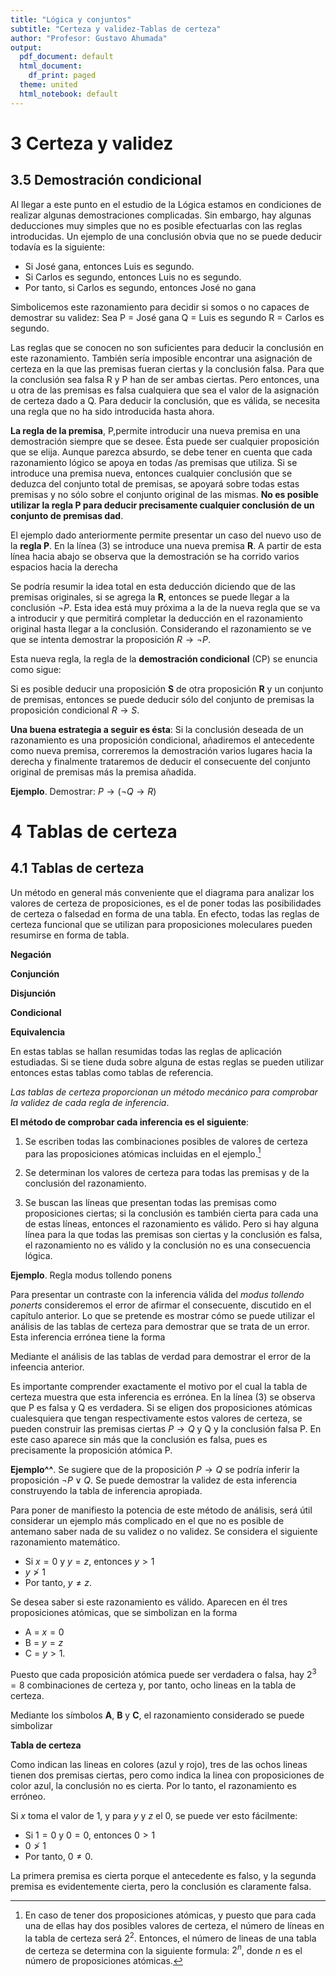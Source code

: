 ```yaml
---
title: "Lógica y conjuntos"
subtitle: "Certeza y validez-Tablas de certeza" 
author: "Profesor: Gustavo Ahumada"
output:
  pdf_document: default
  html_document:
    df_print: paged
  theme: united
  html_notebook: default
---
```



# 3 Certeza y validez

## 3.5 Demostración condicional

Al llegar a este punto en el estudio de la Lógica estamos en condiciones
de realizar algunas demostraciones complicadas. Sin embargo, hay algunas
deducciones muy simples que no es posible efectuarlas con las reglas introducidas. Un ejemplo de una conclusión obvia que no se puede deducir todavía es la siguiente:

- Si José gana, entonces Luis es segundo.
- Si Carlos es segundo, entonces Luis no es segundo.
- Por tanto, si Carlos es segundo, entonces José no gana

Simbolicemos este razonamiento para decidir si somos o no capaces de demostrar su validez:
Sea
P = José gana
Q = Luis es segundo
R = Carlos es segundo.

\begin{align*}
\textrm{ } & P \rightarrow Q \\
\textrm{ } & R \rightarrow \neg{Q} \\
& \cline{1-2} \\
\textrm{ } & R \rightarrow \neg{P} \\
\end{align*}

Las reglas que se conocen no son suficientes para deducir la conclusión en
este razonamiento. También sería imposible encontrar una asignación de certeza en la que las premisas fueran ciertas y la conclusión falsa. Para que la conclusión sea falsa R y P han de ser ambas ciertas. Pero entonces, una u
otra de las premisas es falsa cualquiera que sea el valor de la asignación
de certeza dado a Q. Para deducir la conclusión, que es válida, se necesita
una regla que no ha sido introducida hasta ahora.

**La regla de la premisa**,  P,permite introducir una nueva premisa en una demostración siempre que se desee. Ésta puede ser cualquier proposición que se elija. Aunque parezca absurdo, se debe tener en cuenta que cada razonamiento lógico se apoya en todas /as premisas que utiliza. Si se introduce una premisa nueva, entonces cualquier conclusión que se deduzca del conjunto total de premisas, se apoyará sobre todas estas premisas y no sólo sobre el conjunto original de las mismas. **No es posible utilizar la regla P para deducir precisamente cualquier conclusión de un conjunto de premisas dad**.


El ejemplo dado anteriormente permite presentar un caso del nuevo uso de la **regla P**. En la línea (3) se introduce una nueva premisa **R**. A partir de esta línea hacia abajo se observa que la demostración se ha corrido varios espacios hacia la derecha

\begin{align*}
\textrm{ (1) } & P \rightarrow Q & && P  \\
\textrm{ (2) } & R \rightarrow \neg{Q} & && P  \\
\textrm{ (3) } && R  && RP \\
\textrm{ (4) } && \neg{Q}  && PP2,3 \\
\textrm{ (5) } && \neg{P}  && TT1,4 \\
\end{align*}

Se podría resumir la idea total en esta deducción diciendo que de las premisas originales, si se agrega la **R**, entonces se puede llegar a la conclusión $\neg{P}$. Esta idea está muy próxima a la de la nueva regla que se va a introducir y que permitirá completar la deducción en el razonamiento original hasta llegar a la conclusión. Considerando el razonamiento se ve que se intenta demostrar la proposición $R \rightarrow \neg{P}$.

Esta nueva regla, la regla de la **demostración condicional** (CP) se enuncia
como sigue:

Si es posible deducir una proposición **S** de otra proposición **R** y un conjunto de premisas, entonces se puede deducir sólo del conjunto de premisas la proposición condicional $R \rightarrow S$.

\begin{align*}
\textrm{ (1) } & P \rightarrow Q & && P  \\
\textrm{ (2) } & R \rightarrow \neg{Q} & && P  \\
\textrm{ (3) } && R  && P \\
\textrm{ (4) } && \neg{Q}  && PP2,3 \\
\textrm{ (5) } && \neg{P}  && TT1,4 \\
\textrm{ (6) } & R \rightarrow \neg{P} & && CP3,5 \\
\end{align*}

**Una buena estrategia a seguir es ésta**: Si la conclusión deseada de un razonamiento es una proposición condicional, añadiremos el antecedente como
nueva premisa, correremos la demostración varios lugares hacia la derecha
y finalmente trataremos de deducir el consecuente del conjunto original de
premisas más la premisa añadida.

**Ejemplo**. Demostrar: $P \rightarrow (\neg{Q} \rightarrow R)$

\begin{align*}
\textrm{ (1) } & S \land (\neg{P} \lor M) & && && P  \\
\textrm{ (2) } & M \rightarrow Q \lor R & && && P  \\
\textrm{ (3) } & \neg{P} \lor M & && && S1 \\
\textrm{ (4) } && P  && && P \\
\textrm{ (5) } && M  && && TP3,4 \\
\textrm{ (6) } &&&& \neg{Q}  && P \\
\textrm{ (7) } &&&& Q \lor R  && PP2,5 \\
\textrm{ (8) }  &&&& R  && TP6,7 \\
\textrm{ (9) } && \neg{Q} \rightarrow R  && && CP7,8 \\
\textrm{ (10) } & P \rightarrow (\neg{Q} \rightarrow R) & && && CP4,9  \\
\end{align*}


# 4 Tablas de certeza

## 4.1 Tablas de certeza

Un método en general más conveniente que el diagrama para analizar los
valores de certeza de proposiciones, es el de poner todas las posibilidades
de certeza o falsedad en forma de una tabla. En efecto, todas las reglas
de certeza funcional que se utilizan para proposiciones moleculares pueden
resumirse en forma de tabla.

**Negación**
\begin{align*}
\begin{tabular}{ c c } 
 P & $\neg{P}$ \\
  \hline
 C & F \\ 
 F & F  \\
\end{tabular}
\end{align*}

**Conjunción**
\begin{align*}
\begin{tabular}{ c c c } 
 P & Q & $P \land Q$ \\
  \hline
 C & C & C \\ 
 C & F & F  \\
 F & C & F  \\ 
 F & F & F  \\ 
\end{tabular}
\end{align*}

**Disjunción**
\begin{align*}
\begin{tabular}{ c c c } 
 P & Q & $P \lor Q$ \\
  \hline
 C & C & C \\ 
 C & F & C  \\
 F & C & C  \\ 
 F & F & F  \\ 
\end{tabular}
\end{align*}

**Condicional**
\begin{align*}
\begin{tabular}{ c c c } 
 P & Q & $P \rightarrow Q$ \\
  \hline
 C & C & C \\ 
 C & F & F  \\
 F & C & C  \\ 
 F & F & C  \\ 
\end{tabular}
\end{align*}

**Equivalencia**
\begin{align*}
\begin{tabular}{ c c c } 
 P & Q & $P \leftrightarrow Q$ \\
  \hline
 C & C & C \\ 
 C & F & F  \\
 F & C & F  \\ 
 F & F & C  \\ 
\end{tabular}
\end{align*}

En estas tablas se hallan resumidas todas las reglas de aplicación estudiadas. Si se tiene duda sobre alguna de estas reglas se pueden utilizar entonces estas tablas como tablas de referencia.

*Las tablas de certeza proporcionan un método mecánico para comprobar la validez de cada regla de inferencia*.

**El método de comprobar cada inferencia es el siguiente**:

1. Se escriben todas las combinaciones posibles de valores de certeza para las proposiciones atómicas incluidas en el ejemplo.^[En caso de tener dos proposiciones atómicas, y puesto que para cada una de ellas hay dos posibles valores de certeza, el número de líneas en la tabla de certeza será $2^{2}$. Entonces, el número de lineas de una tabla de certeza se determina con la siguiente formula: $2^{n}$, donde $n$ es el número de proposiciones atómicas.]

2. Se determinan los valores de certeza para todas las premisas y de la conclusión del razonamiento.

3. Se buscan las líneas que presentan todas las premisas como proposiciones ciertas; si la conclusión es también cierta para cada una de estas líneas, entonces el razonamiento es válido. Pero si hay alguna línea para la que todas las premisas son ciertas y la conclusión es falsa, el razonamiento no es válido y la conclusión no es una consecuencia lógica.

**Ejemplo**. Regla modus tollendo ponens

\begin{align*}
\begin{tabular}{ c c c c } 
 P & Q & $P \lor Q$ & $\neg{P}$ \\
  \hline
 C & C & C & F \\ 
 C & F & C & F  \\
 F & \textcolor{red}{C} & \textcolor{red}{C} & \textcolor{red}{C}  \\ 
 F & F & F & C  \\ 
\end{tabular}
\end{align*}

Para presentar un contraste con la inferencia válida del *modus tollendo
ponerts* consideremos el error de afirmar el consecuente, discutido en el
capítulo anterior. Lo que se pretende es mostrar cómo se puede utilizar el
análisis de las tablas de certeza para demostrar que se trata de un error. Esta inferencia errónea tiene la forma

\begin{align*}
\textrm{ } & P \rightarrow Q \\
\textrm{ } & Q \\
& \cline{1-2} \\
\textrm{ } & P \\
\end{align*}

Mediante el análisis de las tablas de verdad para demostrar el error de la infeencia anterior.

\begin{align*}
\begin{tabular}{ c c c } 
 P & Q & $P \rightarrow Q$  \\
  \hline
 \textcolor{red}{C} & \textcolor{red}{C} & \textcolor{red}{C}  \\ 
 C & F & F  \\
 \textcolor{blue}{F} & \textcolor{blue}{C} & \textcolor{blue}{C}  \\ 
 F & F & C  \\ 
\end{tabular}
\end{align*}

Es importante comprender exactamente el motivo por el cual la tabla
de certeza muestra que esta inferencia es errónea. En la línea (3) se observa
que P es falsa y Q es verdadera. Si se eligen dos proposiciones atómicas
cualesquiera que tengan respectivamente estos valores de certeza, se pueden
construir las premisas ciertas $P \rightarrow Q$ y Q y la conclusión falsa P. En este caso aparece sin más que la conclusión es falsa, pues es precisamente la proposición atómica P. 


**Ejemplo^^**. Se sugiere que de la proposición $P \rightarrow Q$ se podría inferir la proposición $\neg{P} \lor Q$. Se puede demostrar la validez de esta inferencia construyendo la tabla de inferencia apropiada.

\begin{align*}
\begin{tabular}{ c c c c c } 
 P & Q & $\neg{P}$ &  $P \rightarrow Q$ & $\neg{P} \lor Q$ \\
  \hline
 C & C & F & \textcolor{blue}{C} & \textcolor{blue}{C} \\ 
 C & F & F & F & F  \\
 F & C & C & \textcolor{red}{C} & \textcolor{red}{C}  \\ 
 F & F & C & \textcolor{red}{C} & \textcolor{red}{C}  \\ 
\end{tabular}
\end{align*}

Para poner de manifiesto la potencia de este método de análisis, será útil considerar un ejemplo más complicado en el que no es posible de antemano saber nada de su validez o no validez. Se considera el siguiente razonamiento matemático.

- Si $x=0$ y $y=z$, entonces $y>1$
- $y \ngtr 1$
- Por tanto, $y \ne z$.

Se desea saber si este razonamiento es válido. Aparecen en él tres proposiciones atómicas, que se simbolizan en la forma

- A = $x=0$
- B = $y=z$
- C = $y > 1$.

Puesto que cada proposición atómica puede ser verdadera o falsa, hay $2^{3}=8$ combinaciones de certeza y, por tanto, ocho lineas en la tabla de certeza.

Mediante los símbolos **A**, **B** y **C**, el razonamiento considerado se puede simbolizar

\begin{align*}
\textrm{ } & A \land B \rightarrow C \\
\textrm{ } & \neg{C} \\
& \cline{1-2} \\
\textrm{ } & \neg{B} \\
\end{align*}

**Tabla de certeza**

\begin{align*}
\begin{tabular}{ c c c c c c c } 
 A & B & C & $A \land B$ & $A \land B \rightarrow C$ & $\neg{C}$ & $\neg{B}$ \\
  \hline
 C & C & C & C & C & F & F  \\ 
 C & C & F & C & F & C & F  \\
 C & F & C & F & C & F & C  \\
 C & F & F & F & \textcolor{red}{C} & \textcolor{red}{C} & \textcolor{red}{C}  \\
 F & C & C & F & C & F & F  \\
 F & C & F & F & \textcolor{blue}{C}  & \textcolor{blue}{C}  & \textcolor{blue}{F}  \\
 F & F & C & F & C & F & C  \\
 F & F & F & F & \textcolor{red}{C} & \textcolor{red}{C} & \textcolor{red}{C}   \\
\end{tabular}
\end{align*}

Como indican las lineas en colores (azul y rojo), tres de las ochos lineas tienen dos premisas ciertas, pero como indica la linea con proposiciones de color azul, la conclusión no es cierta. Por lo tanto, el razonamiento es erróneo. 

Si $x$ toma el valor de $1$, y para $y$ y $z$ el $0$, se puede ver esto fácilmente:

- Si $1=0$ y $0=0$, entonces $0>1$ 
- $0 \ngtr 1$
- Por tanto, $0 \ne 0$.

La primera premisa es cierta porque el antecedente es falso, y la segunda premisa es evidentemente cierta, pero la conclusión es claramente falsa.














